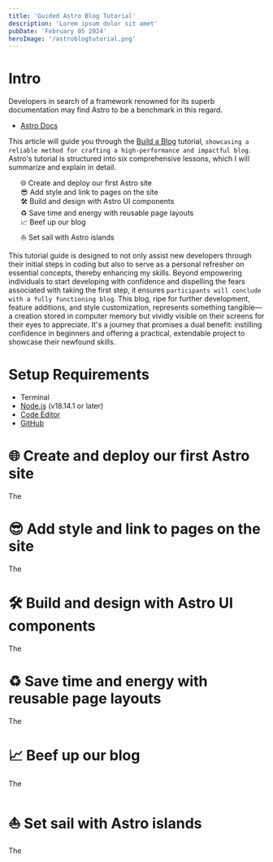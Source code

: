 ```yaml
---
title: 'Guided Astro Blog Tutorial'
description: 'Lorem ipsum dolor sit amet'
pubDate: 'February 05 2024'
heroImage: '/astroblogtutorial.png'
---
```


# Intro

Developers in search of a framework renowned for its superb documentation may find Astro to be a benchmark in this regard.
- <a href="https://docs.astro.build/en/getting-started/" target="_blank" rel="noopener noreferrer">Astro Docs</a>

This article will guide you through the <a href="https://docs.astro.build/en/getting-started/" target="_blank" rel="noopener noreferrer">Build a Blog</a> tutorial, `showcasing a reliable method for crafting a high-performance and impactful blog`. Astro's tutorial is structured into six comprehensive lessons, which I will summarize and explain in detail.

<ul style="list-style-type: none;">
    <li>🌐 Create and deploy our first Astro site</li>
    <li>😎 Add style and link to pages on the site</li>
    <li>🛠️ Build and design with Astro UI components</li>
    <li>♻️ Save time and energy with reusable page layouts</li>
    <li>📈 Beef up our blog</li>
    <li>⛵ Set sail with Astro islands</li>
</ul>

This tutorial guide is designed to not only assist new developers through their initial steps in coding but also to serve as a personal refresher on essential concepts, thereby enhancing my skills. Beyond empowering individuals to start developing with confidence and dispelling the fears associated with taking the first step, it ensures `participants will conclude with a fully functioning blog`. This blog, ripe for further development, feature additions, and style customization, represents something tangible—a creation stored in computer memory but vividly visible on their screens for their eyes to appreciate. It's a journey that promises a dual benefit: instilling confidence in beginners and offering a practical, extendable project to showcase their newfound skills.
# Setup Requirements
- Terminal
- <a href="https://docs.astro.build/en/getting-started/" target="_blank" rel="noopener noreferrer">Node.js</a> (v18.14.1 or later)
- <a href="https://code.visualstudio.com/#alt-downloads" target="_blank" rel="noopener noreferrer">Code Editor</a>
- <a href="https://github.com/" target="_blank" rel="noopener noreferrer">GitHub</a>

# 🌐 Create and deploy our first Astro site
The

# 😎 Add style and link to pages on the site
The

# 🛠️ Build and design with Astro UI components
The

# ♻️ Save time and energy with reusable page layouts
The

# 📈 Beef up our blog
The

# ⛵ Set sail with Astro islands
The

